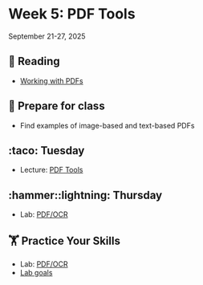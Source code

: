 # Week 5: PDF Tools



September 21-27, 2025

## 📖 Reading

- [Working with PDFs](https://srvanderplas.github.io/stat-computing-r-python/part-advanced-topics/06-pdf-tools.html)


## 🥣 Prepare for class

- Find examples of image-based and text-based PDFs


## :taco: Tuesday

- Lecture: [PDF Tools](../slides/05-01-pdfs.qmd)


## :hammer::lightning: Thursday

- Lab: [PDF/OCR](../assignment-repos/05-pdf-parsing/index.qmd)


##  🏋 Practice Your Skills

- Lab: [PDF/OCR](../assignment-repos/05-pdf-parsing/index.qmd)
- [Lab goals](../assignment-repos/05-pdf-parsing/tilt.qmd)

